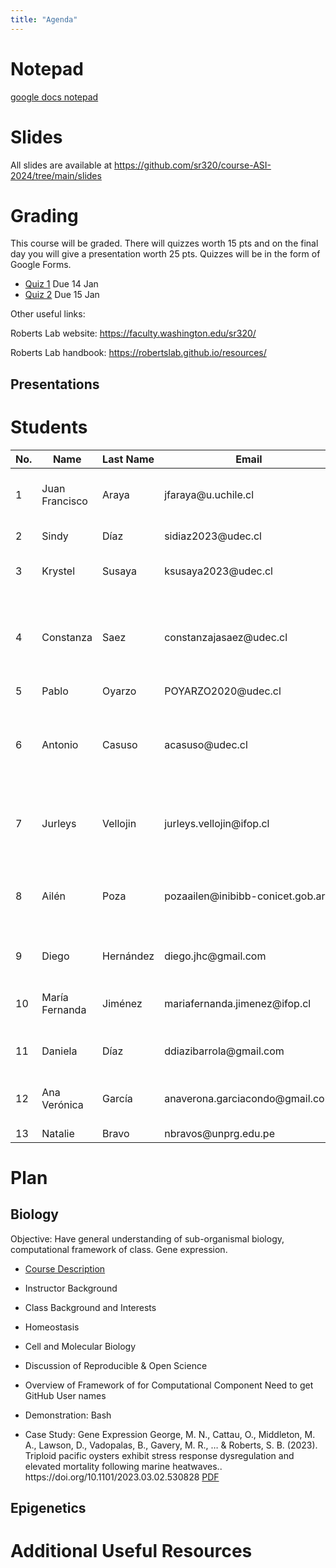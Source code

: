 ```yaml
---
title: "Agenda"
---
```



# Notepad

[google docs notepad](https://docs.google.com/document/d/1hEh-KW_sLq0EjMR5IuQjB8H629X2exJZbFefLs6upqE/edit?usp=sharing)

# Slides
All slides are available at
<https://github.com/sr320/course-ASI-2024/tree/main/slides>



# Grading
This course will be graded. There will quizzes worth 15 pts and on the final day you will give a presentation worth 25 pts. Quizzes will be in the form of Google Forms. 

- [Quiz 1](https://forms.gle/tkFgrNQ2Qw8HEEhT8) Due 14 Jan
- [Quiz 2](https://forms.gle/RiUEqEurwSVQyZBdA) Due 15 Jan


Other useful links:

Roberts Lab website: <https://faculty.washington.edu/sr320/>

Roberts Lab handbook: <https://robertslab.github.io/resources/>







## Presentations


# Students

| No. | Name            | Last Name | Email                        | Title/Position                                         |
|-----|-----------------|-----------|------------------------------|--------------------------------------------------------|
| 1   | Juan Francisco  | Araya     | jfaraya@u.uchile.cl          | PhD (c) in Systematics and Biodiversity                |
| 2   | Sindy           | Díaz      | sidiaz2023@udec.cl           | PhD Student MaReA                                      |
| 3   | Krystel         | Susaya    | ksusaya2023@udec.cl          | MSc Student in Oceanography                            |
| 4   | Constanza       | Saez      | constanzajasaez@udec.cl      | MSc en Preventive Veterinary Medicine. Research assistant at INCAR |
| 5   | Pablo           | Oyarzo    | POYARZO2020@udec.cl          |                                                        |
| 6   | Antonio         | Casuso    | acasuso@udec.cl              | Ph.D. in Cs. mention in Management of Renewable Aquatic Resources (MaReA). |
| 7   | Jurleys         | Vellojin  | jurleys.vellojin@ifop.cl     | PhD in Aquaculture Sciences, Researcher, IFOP          |
| 8   | Ailén           | Poza      | pozaailen@inibibb-conicet.gob.ar | PhD in Biology. Postdoc Centro I-Mar, Universidad de Los Lagos |
| 9   | Diego           | Hernández | diego.jhc@gmail.com          | MSc in Oceanography PUCV                               |
| 10  | María Fernanda  | Jiménez   | mariafernanda.jimenez@ifop.cl | PhD in Aquaculture, Researcher, IFOP                   |
| 11  | Daniela         | Díaz      | ddiazibarrola@gmail.com      | PhD Student in Aquaculture Sciences                    |
| 12  | Ana Verónica    | García    | anaverona.garciacondo@gmail.com | Aquaculture Engineer, Researcher INOCAR               |
| 13  | Natalie         | Bravo     | nbravos@unprg.edu.pe         | Biologist                                              |




# Plan

## Biology

Objective: Have general understanding of sub-organismal biology, computational framework of class. Gene expression.

-   [Course Description](/index.qmd)

-   Instructor Background

-   Class Background and Interests

-   Homeostasis

-   Cell and Molecular Biology

-   Discussion of Reproducible & Open Science

-   Overview of Framework of for Computational Component
  Need to get GitHub User names 

-   Demonstration: Bash

-   Case Study: Gene Expression
George, M. N., Cattau, O., Middleton, M. A., Lawson, D., Vadopalas, B., Gavery, M. R., … & Roberts, S. B. (2023). Triploid pacific oysters exhibit stress response dysregulation and elevated mortality following marine heatwaves.. https://doi.org/10.1101/2023.03.02.530828 [PDF](https://gannet.fish.washington.edu/seashell/snaps/Global_Change_Biology_-_2023_-_George_-_Triploid_Pacific_oysters_exhibit_stress_response_dysregulation_and_elevated.pdf)





## Epigenetics 




# Additional Useful Resources





